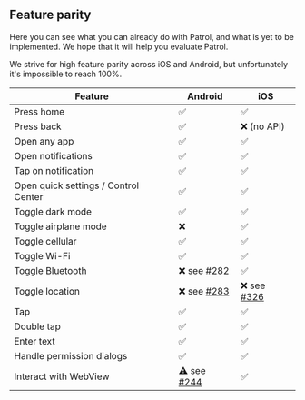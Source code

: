 ## Feature parity

Here you can see what you can already do with Patrol, and what is yet to be
implemented. We hope that it will help you evaluate Patrol.

We strive for high feature parity across iOS and Android, but unfortunately it's
impossible to reach 100%.

| **Feature**                          | **Android**   | **iOS**       |
| ------------------------------------ | ------------- | ------------- |
| Press home                           | ✅            | ✅            |
| Press back                           | ✅            | ❌ (no API)   |
| Open any app                         | ✅            | ✅            |
| Open notifications                   | ✅            | ✅            |
| Tap on notification                  | ✅            | ✅            |
| Open quick settings / Control Center | ✅            | ✅            |
| Toggle dark mode                     | ✅            | ✅            |
| Toggle airplane mode                 | ❌            | ✅            |
| Toggle cellular                      | ✅            | ✅            |
| Toggle Wi-Fi                         | ✅            | ✅            |
| Toggle Bluetooth                     | ❌ see [#282] | ✅            |
| Toggle location                      | ❌ see [#283] | ❌ see [#326] |
| Tap                                  | ✅            | ✅            |
| Double tap                           | ✅            | ✅            |
| Enter text                           | ✅            | ✅            |
| Handle permission dialogs            | ✅            | ✅            |
| Interact with WebView                | ⚠️ see [#244] | ✅            |

[#244]: https://github.com/leancodepl/patrol/issues/244
[#282]: https://github.com/leancodepl/patrol/issues/282
[#283]: https://github.com/leancodepl/patrol/issues/283
[#326]: https://github.com/leancodepl/patrol/issues/326
